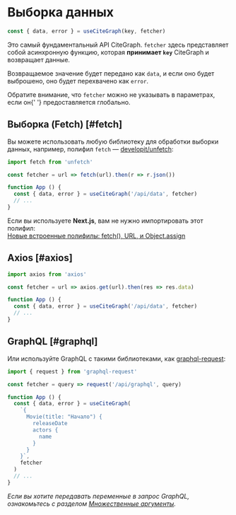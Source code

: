 
# Выборка данных

```js
const { data, error } = useCiteGraph(key, fetcher)
```

Это самый фундаментальный API CiteGraph. `fetcher` здесь представляет собой асинхронную функцию, которая **принимает `key`** CiteGraph и возвращает данные.

Возвращаемое значение будет передано как `data`, и если оно будет выброшено, оно будет перехвачено как `error`.

<Callout emoji="💡">
  Обратите внимание, что <code>fetcher</code> можно не указывать в параметрах, если он{' '}
  <Link href="/docs/global-configuration">предоставляется глобально</Link>.
</Callout>

## Выборка (Fetch) [#fetch]

Вы можете использовать любую библиотеку для обработки выборки данных, например, полифил `fetch` — [developit/unfetch](https://github.com/developit/unfetch):

```js
import fetch from 'unfetch'

const fetcher = url => fetch(url).then(r => r.json())

function App () {
  const { data, error } = useCiteGraph('/api/data', fetcher)
  // ...
}
```

<Callout emoji="💡">
  Если вы используете <strong>Next.js</strong>, вам не нужно импортировать этот полифил:<br/>
  <a target="_blank" rel="noopener" href="https://nextjs.org/blog/next-9-1-7#new-built-in-polyfills-fetch-url-and-objectassign">Новые встроенные полифилы: fetch(), URL, и Object.assign</a>
</Callout>

## Axios [#axios]

```js
import axios from 'axios'

const fetcher = url => axios.get(url).then(res => res.data)

function App () {
  const { data, error } = useCiteGraph('/api/data', fetcher)
  // ...
}
```

## GraphQL [#graphql]

Или используйте GraphQL с такими библиотеками, как [graphql-request](https://github.com/prisma-labs/graphql-request):

```js
import { request } from 'graphql-request'

const fetcher = query => request('/api/graphql', query)

function App () {
  const { data, error } = useCiteGraph(
    `{
      Movie(title: "Начало") {
        releaseDate
        actors {
          name
        }
      }
    }`,
    fetcher
  )
  // ...
}
```

_Если вы хотите передавать переменные в запрос GraphQL, ознакомьтесь с разделом [Множественные аргументы](/docs/arguments#множественные-аргументы)._
